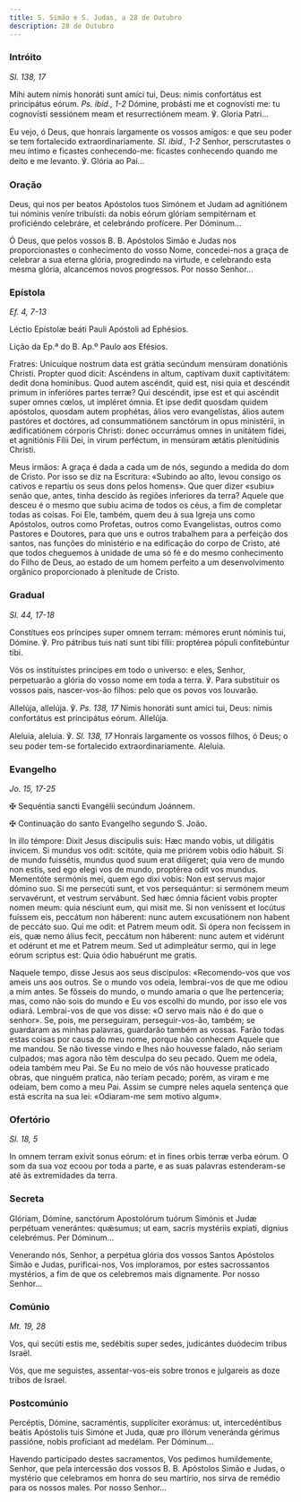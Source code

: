 ```yaml
---
title: S. Simão e S. Judas, a 28 de Outubro
description: 28 de Outubro
---
```


### Intróito

<em>Sl. 138, 17</em>

<div class="side-by-side not-content">

Mihi autem nimis honoráti sunt amíci tui, Deus: nimis confortátus est principátus eórum. <em>Ps. ibid., 1-2</em> Dómine, probásti me et cognovísti me: tu cognovísti sessiónem meam et resurrectiónem meam. ℣. Gloria Patri...

Eu vejo, ó Deus, que honrais largamente os vossos amigos: e que seu poder se tem fortalecido extraordinariamente. <em>Sl. ibid., 1-2</em> Senhor, perscrutastes o meu íntimo e ficastes conhecendo-me: ficastes conhecendo quando me deito e me levanto. ℣. Glória ao Pai...

</div>

### Oração

<div class="side-by-side not-content">

Deus, qui nos per beatos Apóstolos tuos Simónem et Judam ad agnitiónem tui nóminis veníre tribuísti: da nobis eórum glóriam sempitérnam et proficiéndo celebráre, et celebrándo profícere. Per Dóminum...

Ó Deus, que pelos vossos B. B. Apóstolos Simão e Judas nos proporcionastes o conhecimento do vosso Nome, concedei-nos a graça de celebrar a sua eterna glória, progredindo na virtude, e celebrando esta mesma glória, alcancemos novos progressos. Por nosso Senhor...

</div>

### Epístola

<em>Ef. 4, 7-13</em>

<div class="side-by-side not-content">

Léctio Epístolæ beáti Pauli Apóstoli ad Ephésios.

Lição da Ep.ª do B. Ap.º Paulo aos Efésios.

Fratres: Unicuíque nostrum data est grátia secúndum mensúram donatiónis Christi. Propter quod dicit: Ascéndens in altum, captívam duxit captivitátem: dedit dona homínibus. Quod autem ascéndit, quid est, nisi quia et descéndit primum in inferióres partes terræ? Qui descéndit, ipse est et qui ascéndit super omnes cœlos, ut impléret ómnia. Et ipse dedit quosdam quidem apóstolos, quosdam autem prophétas, álios vero evangelístas, álios autem pastóres et doctóres, ad consummatiónem sanctórum in opus ministérii, in ædificatiónem córporis Christi: donec occurrámus omnes in unitátem fídei, et agnitiónis Fílii Dei, in virum perféctum, in mensúram ætátis plenitúdinis Christi.

Meus irmãos: A graça é dada a cada um de nós, segundo a medida do dom de Cristo. Por isso se diz na Escritura: «Subindo ao alto, levou consigo os cativos e repartiu os seus dons pelos homens». Que quer dizer «subiu» senão que, antes, tinha descido às regiões inferiores da terra? Aquele que desceu é o mesmo que subiu acima de todos os céus, a fim de completar todas as coisas. Foi Ele, também, quem deu à sua Igreja uns como Apóstolos, outros como Profetas, outros como Evangelistas, outros como Pastores e Doutores, para que uns e outros trabalhem para a perfeição dos santos, nas funções do ministério e na edificação do corpo de Cristo, até que todos cheguemos à unidade de uma só fé e do mesmo conhecimento do Filho de Deus, ao estado de um homem perfeito a um desenvolvimento orgânico proporcionado à plenitude de Cristo.

</div>

### Gradual

<em>Sl. 44, 17-18</em>

<div class="side-by-side not-content">

Constítues eos príncipes super omnem terram: mémores erunt nóminis tui, Dómine. ℣. Pro pátribus tuis nati sunt tibi fílii: proptérea pópuli confitebúntur tibi.

Vós os instituístes príncipes em todo o universo: e eles, Senhor, perpetuarão a glória do vosso nome em toda a terra. ℣. Para substituir os vossos pais, nascer-vos-ão filhos: pelo que os povos vos louvarão.

Allelúja, allelúja. ℣. <em>Ps. 138, 17</em> Nimis honoráti sunt amíci tui, Deus: nimis confortátus est principátus eórum. Allelúja.

Aleluia, aleluia. ℣. <em>Sl. 138, 17</em> Honrais largamente os vossos filhos, ó Deus; o seu poder tem-se fortalecido extraordinariamente. Aleluia.

</div>

### Evangelho

<em>Jo. 15, 17-25</em>

<div class="side-by-side not-content">

<span class="cross text-red-500">✠</span> Sequéntia sancti Evangélii secúndum Joánnem.

<span class="cross text-red-500">✠</span> Continuação do santo Evangelho segundo S. João.

In illo témpore: Dixit Jesus discípulis suis: Hæc mando vobis, ut diligátis ínvicem. Si mundus vos odit: scitóte, quia me priórem vobis odio hábuit. Si de mundo fuissétis, mundus quod suum erat dilígeret; quia vero de mundo non estis, sed ego elegi vos de mundo, proptérea odit vos mundus. Mementóte sermónis mei, quem ego dixi vobis: Non est servus major dómino suo. Si me persecúti sunt, et vos persequántur: si sermónem meum servavérunt, et vestrum servábunt. Sed hæc ómnia fácient vobis propter nomen meum: quia nésciunt eum, qui misit me. Si non veníssent et locútus fuíssem eis, peccátum non háberent: nunc autem excusatiónem non habent de peccáto suo. Qui me odit: et Patrem meum odit. Si ópera non fecíssem in eis, quæ nemo álius fecit, peccátum non háberent: nunc autem et vidérunt et odérunt et me et Patrem meum. Sed ut adimpleátur sermo, qui in lege eórum scriptus est: Quia ódio habuérunt me gratis.

Naquele tempo, disse Jesus aos seus discípulos: «Recomendo-vos que vos ameis uns aos outros. Se o mundo vos odeia, lembrai-vos de que me odiou a mim antes. Se fôsseis do mundo, o mundo amaria o que lhe pertenceria; mas, como não sois do mundo e Eu vos escolhi do mundo, por isso ele vos odiará. Lembrai-vos de que vos disse: «O servo mais não é do que o senhor». Se, pois, me perseguiram, perseguir-vos-ão, também; se guardaram as minhas palavras, guardarão também as vossas. Farão todas estas coisas por causa do meu nome, porque não conhecem Aquele que me mandou. Se não tivesse vindo e lhes não houvesse falado, não seriam culpados; mas agora não têm desculpa do seu pecado. Quem me odeia, odeia também meu Pai. Se Eu no meio de vós não houvesse praticado obras, que ninguém pratica, não teriam pecado; porém, as viram e me odeiam, bem como a meu Pai. Assim se cumpre neles aquela sentença que está escrita na sua lei: «Odiaram-me sem motivo algum».

</div>

### Ofertório

<em>Sl. 18, 5</em>

<div class="side-by-side not-content">

In omnem terram exívit sonus eórum: et in fines orbis terræ verba eórum. O som da sua voz ecoou por toda a parte, e as suas palavras estenderam-se até às extremidades da terra.

</div>

### Secreta

<div class="side-by-side not-content">

Glóriam, Dómine, sanctórum Apostolórum tuórum Simónis et Judæ perpétuam venerántes: quǽsumus; ut eam, sacris mystériis expiati, dígnius celebrémus. Per Dóminum...

Venerando nós, Senhor, a perpétua glória dos vossos Santos Apóstolos Simão e Judas, purificai-nos, Vos imploramos, por estes sacrossantos mystérios, a fim de que os celebremos mais dignamente. Por nosso Senhor...

</div>

### Comúnio

<em>Mt. 19, 28</em>

<div class="side-by-side not-content">

Vos, qui secúti estis me, sedébitis super sedes, judicántes duódecim tribus Israël.

Vós, que me seguistes, assentar-vos-eis sobre tronos e julgareis as doze tribos de Israel.

</div>

### Postcomúnio

<div class="side-by-side not-content">

Percéptis, Dómine, sacraméntis, supplíciter exorámus: ut, intercedéntibus beátis Apóstolis tuis Simóne et Juda, quæ pro illórum veneránda gérimus passióne, nobis profíciant ad medélam. Per Dóminum...

Havendo participado destes sacramentos, Vos pedimos humildemente, Senhor, que pela intercessão dos vossos B. B. Apóstolos Simão e Judas, o mystério que celebramos em honra do seu martírio, nos sirva de remédio para os nossos males. Por nosso Senhor...

</div>
